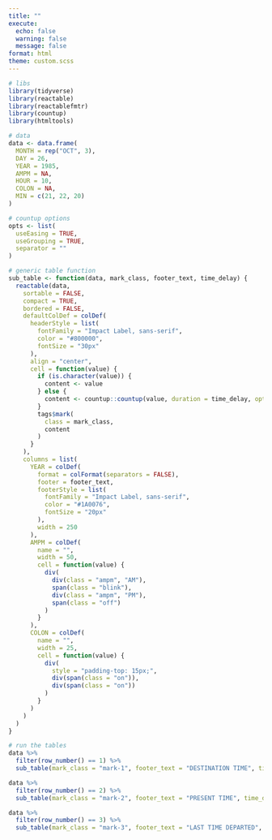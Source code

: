 ```yaml
---
title: ""
execute: 
  echo: false
  warning: false
  message: false
format: html
theme: custom.scss
---
```


```r
# libs
library(tidyverse)
library(reactable)
library(reactablefmtr)
library(countup)
library(htmltools)

# data
data <- data.frame(
  MONTH = rep("OCT", 3),
  DAY = 26,
  YEAR = 1985,
  AMPM = NA,
  HOUR = 10,
  COLON = NA,
  MIN = c(21, 22, 20)
)

# countup options
opts <- list(
  useEasing = TRUE,
  useGrouping = TRUE,
  separator = ""
)

# generic table function
sub_table <- function(data, mark_class, footer_text, time_delay) {
  reactable(data,
    sortable = FALSE,
    compact = TRUE,
    bordered = FALSE,
    defaultColDef = colDef(
      headerStyle = list(
        fontFamily = "Impact Label, sans-serif",
        color = "#800000",
        fontSize = "30px"
      ),
      align = "center",
      cell = function(value) {
        if (is.character(value)) {
          content <- value
        } else {
          content <- countup::countup(value, duration = time_delay, options = opts)
        }
        tags$mark(
          class = mark_class,
          content
        )
      }
    ),
    columns = list(
      YEAR = colDef(
        format = colFormat(separators = FALSE),
        footer = footer_text,
        footerStyle = list(
          fontFamily = "Impact Label, sans-serif",
          color = "#1A0076",
          fontSize = "20px"
        ),
        width = 250
      ),
      AMPM = colDef(
        name = "",
        width = 50,
        cell = function(value) {
          div(
            div(class = "ampm", "AM"),
            span(class = "blink"),
            div(class = "ampm", "PM"),
            span(class = "off")
          )
        }
      ),
      COLON = colDef(
        name = "",
        width = 25,
        cell = function(value) {
          div(
            style = "padding-top: 15px;",
            div(span(class = "on")),
            div(span(class = "on"))
          )
        }
      )
    )
  )
}

```


```r
# run the tables
data %>%
  filter(row_number() == 1) %>%
  sub_table(mark_class = "mark-1", footer_text = "DESTINATION TIME", time_delay = 4)

data %>%
  filter(row_number() == 2) %>%
  sub_table(mark_class = "mark-2", footer_text = "PRESENT TIME", time_delay = 6)

data %>%
  filter(row_number() == 3) %>%
  sub_table(mark_class = "mark-3", footer_text = "LAST TIME DEPARTED", time_delay = 8)
```
